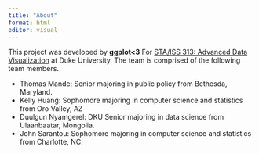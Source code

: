 ```yaml
---
title: "About"
format: html
editor: visual
---
```


This project was developed by **ggplot\<3** For [STA/ISS 313: Advanced Data Visualization](https://vizdata.org/) at Duke University. The team is comprised of the following team members.

-   Thomas Mande: Senior majoring in public policy from Bethesda, Maryland.
-   Kelly Huang: Sophomore majoring in computer science and statistics from Oro Valley, AZ
-   Duulgun Nyamgerel: DKU Senior majoring in data science from Ulaanbaatar, Mongolia.
-   John Sarantou: Sophomore majoring in computer science and statistics from Charlotte, NC.
